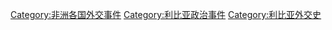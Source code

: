 [[Category:非洲各国外交事件|Category:非洲各国外交事件]]
[[Category:利比亚政治事件|Category:利比亚政治事件]]
[[Category:利比亚外交史|Category:利比亚外交史]]